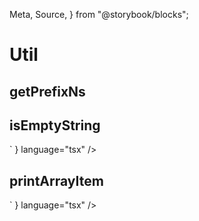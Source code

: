 
  Meta,
  Source,
} from "@storybook/blocks";



<Meta of={Stories} />

# Util

## getPrefixNs
<Summary>
<Source code={
  `
/**
 * 获取控件css前缀
 * @param componentName 控件名称 {string}
 * @param customizePrefix 用户自定义前缀 {string}
 * @param defaultPrefix 默认前缀 {string}
 * @returns prefix 控件css类前缀 {string}
 */
export declare function getPrefixNs(componentName: string, customizePrefix?: string, defaultPrefix?: string): string;
`
} language="tsx" />
</Summary>

## isEmptyString
<Summary>
<Source code={
`
/**
 * 检测是否是空字符串
 * @param 需要判断的值 {any}
 * @returns isString 是否是空字符串 {boolean}
 */
export declare function isEmptyString(str: unknown): boolean;

`
} language="tsx" />
</Summary>

## printArrayItem
<Summary>
<Source code={
  `
/**
 * 遍历对象数组，将对象的每个属性输出成字符串，不递归遍历对象属性的子属性
 * @param list 待遍历的数组
 * @returns 遍历后拼装的字符串
 */
export declare function printArrayItem(list?: object[]): string;

  `
} language="tsx" />
</Summary>